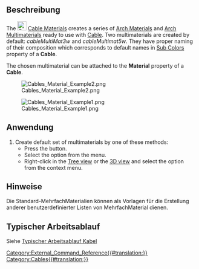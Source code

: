 <languages/>

{{Docnav
|[[Cables_CableLightPoint/de|LichtPunkt erstellen]]
|[[Cables_SupportPoint/de|BefestigungsPunkt erstellen]]
|[[Cables_Workbench/de|Arbeitsbereich Cables]]
|IconL=Cables_CableLightPoint.svg
|IconR=Cables_SupportPoint.svg
|IconC=Cables_workbench_icon.svg
}}

{{GuiCommand/de
|Name=Cables Material
|Name/de=Cables Material
|MenuLocation=Cables → Kabelmaterial erstellen
|Workbenches=[[Cables_Workbench/de|Externer Arbeitsbereich Cables]]
|Shortcut=
|Version=1.0
|SeeAlso=[[Cables_Cable/de|Cables Kabel]], [[Cables_CableBox/de|Cables KabelBox]]
}}

<span id="Description"></span>
==Beschreibung==

<div lang="en" dir="ltr" class="mw-content-ltr">
The [[Image:Cables_Material.svg|24px]] [[Cables_Material|Cable Materials]] creates a series of [[Arch_SetMaterial|Arch Materials]] and [[Arch_MultiMaterial|Arch Multimaterials]] ready to use with [[Cables_Cable|Cable]]. Two multimaterials are created by default: ''cableMultiMat3w'' and ''cableMultimat5w''. They have proper naming of their composition which corresponds to default names in [[Cables_Cable#Properties|Sub Colors]] property of a '''Cable'''.
</div>

<div lang="en" dir="ltr" class="mw-content-ltr">
The chosen multimaterial can be attached to the '''Material''' property of a '''Cable'''.
</div>

[[Image:Cables_Material_Example2.png]]

[[Image:Cables_Material_Example1.png]]
<div lang="en" dir="ltr" class="mw-content-ltr">
{{Caption|Example of the default multimaterials:<br/>There are J, L1, N, PE, CU names visible}}
</div>

<span id="Usage"></span>
==Anwendung==

<div lang="en" dir="ltr" class="mw-content-ltr">
# Create default set of multimaterials by one of these methods:
#* Press the {{Button|[[Image:Cables_Material.svg|16px]] [[Cables_Material|Cable Materials]]}} button.
#* Select the {{MenuCommand|Cables → [[Image:Cables_Material.svg|16px]] Cable Materials}} option from the menu.
#* Right-click in the [[Tree_view|Tree view]] or the [[3D_view|3D view]] and select the {{MenuCommand|Cables → [[Image:Cables_Material.svg|16px]] Cable Materials}} option from the context menu.
</div>

<span id="Notes"></span>
==Hinweise==

Die Standard-MehrfachMaterialien können als Vorlagen für die Erstellung anderer benutzerdefinierter Listen von MehrfachMaterial dienen.

<span id="Typical_workflow"></span>
==Typischer Arbeitsablauf==

Siehe [[Cables_Cable/de#Typical workflow|Typischer Arbeitsablauf Kabel]]


{{Docnav
|[[Cables_CableLightPoint/de|LichtPunkt erstellen]]
|[[Cables_SupportPoint/de|BefestigungsPunkt erstellen]]
|[[Cables_Workbench/de|Arbeitsbereich Cables]]
|IconL=Cables_CableLightPoint.svg
|IconR=Cables_SupportPoint.svg
|IconC=Cables_workbench_icon.svg
}}

[[Category:External_Command_Reference{{#translation:}}]]
[[Category:Cables{{#translation:}}]]